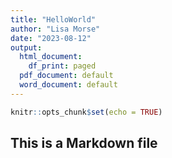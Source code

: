 ```yaml
---
title: "HelloWorld"
author: "Lisa Morse"
date: "2023-08-12"
output:
  html_document:
    df_print: paged
  pdf_document: default
  word_document: default
---
```


```r
knitr::opts_chunk$set(echo = TRUE)
```

## This is a Markdown file

```r
```



```r
```


